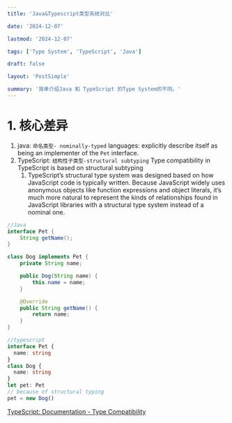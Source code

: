 ```yaml
---
title: 'Java&Typescript类型系统对比'

date: '2024-12-07'

lastmod: '2024-12-07'

tags: ['Type System', 'TypeScript', 'Java']

draft: false

layout: 'PostSimple'

summary: '简单介绍Java 和 TypeScript 的Type System的不同。'
---
```


# 1. 核心差异

1. java: `命名类型- nominally-typed` languages: explicitly describe itself as being an implementer of the `Pet` interface.
2. TypeScript: `结构性子类型-structural subtyping` Type compatibility in TypeScript is based on structural subtyping
   1. TypeScript’s structural type system was designed based on how JavaScript code is typically written. Because JavaScript widely uses anonymous objects like function expressions and object literals, it’s much more natural to represent the kinds of relationships found in JavaScript libraries with a structural type system instead of a nominal one.

```java
//Java
interface Pet {
    String getName();
}

class Dog implements Pet {
    private String name;

    public Dog(String name) {
        this.name = name;
    }

    @Override
    public String getName() {
        return name;
    }
}
```

```typescript
//typescript
interface Pet {
  name: string
}
class Dog {
  name: string
}
let pet: Pet
// because of structural typing
pet = new Dog()  
``` 

[TypeScript: Documentation - Type Compatibility](https://www.typescriptlang.org/docs/handbook/type-compatibility.html#a-note-on-soundness)
